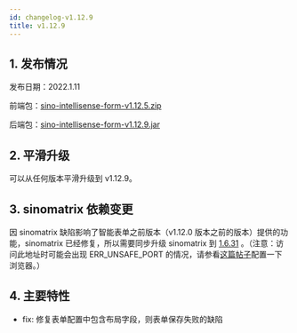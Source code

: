 ```yaml
---
id: changelog-v1.12.9
title: v1.12.9
---
```


## 1. 发布情况

发布日期：2022.1.11

前端包：[sino-intellisense-form-v1.12.5.zip](http://sino-intellisense-form.oss-cn-beijing.aliyuncs.com/v1.12.4/sino-intellisense-form-v1.12.4.zip)

后端包：[sino-intellisense-form-v1.12.9.jar](http://sino-intellisense-form.oss-cn-beijing.aliyuncs.com/v1.12.9/sino-intellisense-form-v1.12.9.jar)

## 2. 平滑升级

可以从任何版本平滑升级到 v1.12.9。

## 3. sinomatrix 依赖变更

因 sinomatrix 缺陷影响了智能表单之前版本（v1.12.0 版本之前的版本）提供的功能，sinomatrix 已经修复，所以需要同步升级 sinomatrix 到 [1.6.31](http://47.93.34.153:10080/sino-matrix/sino-matrix/blob/master/CHANGELOG.md) 。（注意：访问此地址时可能会出现 ERR_UNSAFE_PORT 的情况，请参看[这篇帖子](https://blog.csdn.net/kjcxmx/article/details/118122483)配置一下浏览器。）

## 4. 主要特性

- fix: 修复表单配置中包含布局字段，则表单保存失败的缺陷

